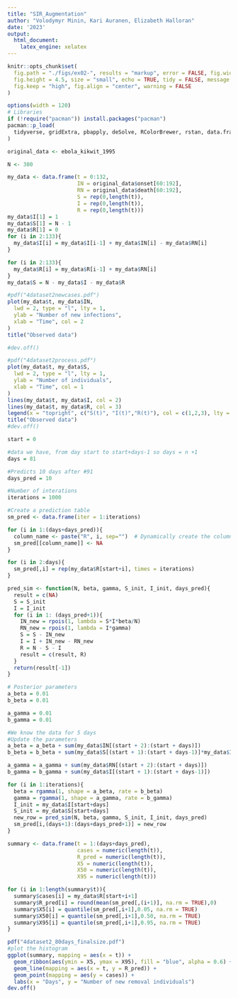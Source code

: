 ---
title: "SIR_Augmentation"
author: "Volodymyr Minin, Kari Auranen, Elizabeth Halloran"
date: '2023'
output:
  html_document:
    latex_engine: xelatex
---

```{r setup, include=FALSE}
knitr::opts_chunk$set(
  fig.path = "./figs/ex02-", results = "markup", error = FALSE, fig.width = 8,
  fig.height = 4.5, size = "small", echo = TRUE, tidy = FALSE, message = FALSE,
  fig.keep = "high", fig.align = "center", warning = FALSE
)
```

```{r include=FALSE}
options(width = 120)
# Libraries
if (!require("pacman")) install.packages("pacman")
pacman::p_load(
  tidyverse, gridExtra, pbapply, deSolve, RColorBrewer, rstan, data.frame, outbreaks
)
```

```{r}
original_data <- ebola_kikwit_1995 
```

```{r}
N <- 300

my_data <- data.frame(t = 0:132,
                      IN = original_data$onset[60:192],
                      RN = original_data$death[60:192],
                      S = rep(0,length(t)),
                      I = rep(0,length(t)),
                      R = rep(0,length(t)))
my_data$I[1] = 1
my_data$S[1] = N - 1
my_data$R[1] = 0
for (i in 2:133){
  my_data$I[i] = my_data$I[i-1] + my_data$IN[i] - my_data$RN[i]
}

for (i in 2:133){
  my_data$R[i] = my_data$R[i-1] + my_data$RN[i] 
}
my_data$S = N - my_data$I - my_data$R
```

```{r}
#pdf("4dataset2newcases.pdf")
plot(my_data$t, my_data$IN,
  lwd = 2, type = "l", lty = 1,
  ylab = "Number of new infections",
  xlab = "Time", col = 2
)
title("Observed data")

#dev.off()
```

```{r}
#pdf("4dataset2process.pdf")
plot(my_data$t, my_data$S,
  lwd = 2, type = "l", lty = 1,
  ylab = "Number of individuals",
  xlab = "Time", col = 1
)
lines(my_data$t, my_data$I, col = 2)
lines(my_data$t, my_data$R, col = 3)
legend(x = "topright", c("S(t)", "I(t)","R(t)"), col = c(1,2,3), lty = 1)
title("Observed data")
#dev.off()
```

```{r}
start = 0

#data we have, from day start to start+days-1 so days = n +1
days = 81

#Predicts 10 days after #91
days_pred = 10

#Number of interations
iterations = 1000

#Create a prediction table
sm_pred <- data.frame(iter = 1:iterations)

for (i in 1:(days+days_pred)){
  column_name <- paste("R", i, sep="")  # Dynamically create the column name
  sm_pred[[column_name]] <- NA
}

for (i in 2:days){
  sm_pred[,i] = rep(my_data$R[start+i], times = iterations)
}
```

```{r}
pred_sim <- function(N, beta, gamma, S_init, I_init, days_pred){
  result = c(NA)
  S = S_init
  I = I_init
  for (i in 1: (days_pred+1)){
    IN_new = rpois(1, lambda = S*I*beta/N)
    RN_new = rpois(1, lambda = I*gamma)
    S = S - IN_new
    I = I + IN_new - RN_new
    R = N - S - I
    result = c(result, R)
  }
  return(result[-1])
}
```

```{r}
# Posterior parameters
a_beta = 0.01
b_beta = 0.01

a_gamma = 0.01
b_gamma = 0.01

#We know the data for 5 days
#Update the parameters
a_beta = a_beta + sum(my_data$IN[(start + 2):(start + days)]) 
b_beta = b_beta + sum(my_data$S[(start + 1):(start + days-1)]*my_data$I[(start + 1):(start + days-1)]/N) 

a_gamma = a_gamma + sum(my_data$RN[(start + 2):(start + days)]) 
b_gamma = b_gamma + sum(my_data$I[(start + 1):(start + days-1)]) 

```


```{r}
for (i in 1:iterations){
  beta = rgamma(1, shape = a_beta, rate = b_beta)
  gamma = rgamma(1, shape = a_gamma, rate = b_gamma)
  I_init = my_data$I[start+days]
  S_init = my_data$S[start+days]
  new_row = pred_sim(N, beta, gamma, S_init, I_init, days_pred)
  sm_pred[i,(days+1):(days+days_pred+1)] = new_row
}

```

```{r}
summary <- data.frame(t = 1:(days+days_pred),
                      cases = numeric(length(t)),
                      R_pred = numeric(length(t)),
                      X5 = numeric(length(t)),
                      X50 = numeric(length(t)),
                      X95 = numeric(length(t)))

for (i in 1:length(summary$t)){
  summary$cases[i] = my_data$R[start+i+1]
  summary$R_pred[i] = round(mean(sm_pred[,(i+1)], na.rm = TRUE),0)
  summary$X5[i] = quantile(sm_pred[,i+1],0.05, na.rm = TRUE)
  summary$X50[i] = quantile(sm_pred[,i+1],0.50, na.rm = TRUE)
  summary$X95[i] = quantile(sm_pred[,i+1],0.95, na.rm = TRUE)
} 
```

```{r}
pdf("4dataset2_80days_finalsize.pdf")
#plot the histogram
ggplot(summary, mapping = aes(x = t)) + 
  geom_ribbon(aes(ymin = X5, ymax = X95), fill = "blue", alpha = 0.6) + 
  geom_line(mapping = aes(x = t, y = R_pred)) + 
  geom_point(mapping = aes(y = cases)) + 
  labs(x = "Days", y = "Number of new removal individuals")
dev.off()
```
